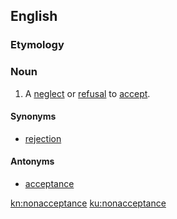 ==English==

===Etymology===
{{PIE root|en|keh₂p}}
{{prefix|non|acceptance|lang=en}}

===Noun===
{{en-noun|~}}

# A [[neglect]] or [[refusal]] to [[accept]].

====Synonyms====
* {{sense|refusal to accept|lang=en}} [[rejection]]

====Antonyms====
* {{sense|refusal to accept|lang=en}} [[acceptance]]

[[kn:nonacceptance]]
[[ku:nonacceptance]]